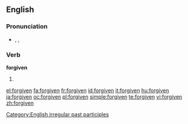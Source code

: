 ==English==

===Pronunciation===
* {{enPR|fə(r)-gĭv'ən, fôr-gĭv'ən}}, {{IPA|/fə(ɹ)ˈɡɪv.ən/|/fɔː(ɹ)ˈɡɪv.ən/}}, {{SAMPA|/f@(r)ˈgIv.ən/|/fO:(r)ˈgIvən/}}
*: {{audio|en-us-forgiven.ogg|Audio (US)}}
*: {{rhymes|ɪvən}}

===Verb===
'''forgiven'''

# {{past participle of|[[forgive]]}}

[[Category:English irregular past participles]]

[[el:forgiven]]
[[fa:forgiven]]
[[fr:forgiven]]
[[id:forgiven]]
[[it:forgiven]]
[[hu:forgiven]]
[[ja:forgiven]]
[[oc:forgiven]]
[[pl:forgiven]]
[[simple:forgiven]]
[[te:forgiven]]
[[vi:forgiven]]
[[zh:forgiven]]